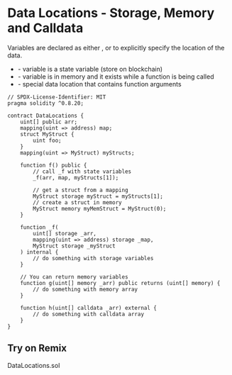 
# Data Locations - Storage, Memory and Calldata

Variables are declared as either <ColoredText text="storage" color="#e74c3c"/>, <ColoredText text="memory" color="#e74c3c"/> or <ColoredText text="calldata" color="#e74c3c"/> to explicitly specify the location of the data.

- <ColoredText text="storage" color="#e74c3c"/> - variable is a state variable (store on blockchain)
- <ColoredText text="memory" color="#e74c3c"/> - variable is in memory and it exists while a function is being called
- <ColoredText text="calldata" color="#e74c3c"/> - special data location that contains function arguments

```solidity filename="DataLocations.sol" {2} copy
// SPDX-License-Identifier: MIT
pragma solidity ^0.8.20;

contract DataLocations {
    uint[] public arr;
    mapping(uint => address) map;
    struct MyStruct {
        uint foo;
    }
    mapping(uint => MyStruct) myStructs;

    function f() public {
        // call _f with state variables
        _f(arr, map, myStructs[1]);

        // get a struct from a mapping
        MyStruct storage myStruct = myStructs[1];
        // create a struct in memory
        MyStruct memory myMemStruct = MyStruct(0);
    }

    function _f(
        uint[] storage _arr,
        mapping(uint => address) storage _map,
        MyStruct storage _myStruct
    ) internal {
        // do something with storage variables
    }

    // You can return memory variables
    function g(uint[] memory _arr) public returns (uint[] memory) {
        // do something with memory array
    }

    function h(uint[] calldata _arr) external {
        // do something with calldata array
    }
}
```

## Try on Remix
DataLocations.sol